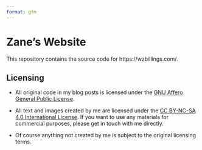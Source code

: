```yaml
---
format: gfm
---
```


<!-- README.md is generated from README.qmd. Please edit that file. -->

# Zane's Website

This repository contains the source code for https://wzbillings.com/.

## Licensing

* All original code in my blog posts is licensed under the [GNU Affero General Public License](https://www.gnu.org/licenses/agpl-3.0.en.html). 

* All text and images created by me are licensed under the [CC BY-NC-SA 4.0 International License](https://creativecommons.org/licenses/by-nc-sa/4.0/). If you want to use any materials for commercial purposes, please get in touch with me directly.

* Of course anything not created by me is subject to the original licensing terms.
